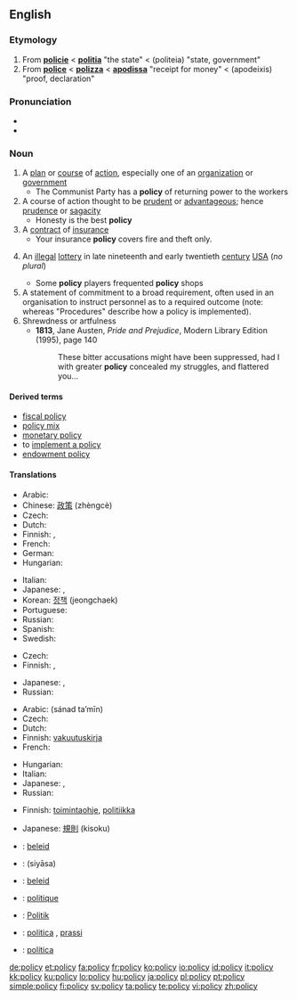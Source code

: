 ==English==

===Etymology===
# From {{OF.}} '''[[policie]]''' < {{L.}} '''[[politia]]''' "the state" < {{AGr.}} '''{{polytonic|[[πολιτεία]]}}''' (politeia) "state, government"
# From {{MF.}} '''[[police]]''' < {{It.}} '''[[polizza]]''' < {{ML.}} '''[[apodissa]]''' "receipt for money" < {{AGr.}} '''{{polytonic|[[ἀπόδειξις]]}}''' (apodeixis) "proof, declaration"

===Pronunciation===
* {{IPA|ˈpɒləsi}}
* {{audio|en-us-policy.ogg|Audio (US)}}

===Noun===
{{en-noun|polic|ies}}
{{wikipedia}}

# A [[plan]] or [[course]] of [[action]], especially one of an [[organization]] or [[government]]
#* The Communist Party has a '''policy''' of returning power to the workers
# A course of action thought to be [[prudent]] or [[advantageous]]; hence [[prudence]] or [[sagacity]]
#* Honesty is the best '''policy'''
# A [[contract]]  of [[insurance]]
#* Your insurance '''policy''' covers fire and theft only.
# {{obsolete}} An [[illegal]] [[lottery]] in late nineteenth and early twentieth [[century]] [[USA]] (''no plural'')
#* Some '''policy''' players frequented '''policy''' shops
# A statement of commitment to a broad requirement, often used in an organisation to instruct personnel as to a required outcome (note: whereas "Procedures" describe how a policy is implemented).
# Shrewdness or artfulness
#* '''1813''', Jane Austen, ''Pride and Prejudice'', Modern Library Edition (1995), page 140
#*: These bitter accusations might have been suppressed, had I with greater '''policy''' concealed my struggles, and flattered you...

====Derived terms====
* [[fiscal policy]]
* [[policy mix]]
* [[monetary policy]]
* to [[implement a policy]]
* [[endowment policy]]

====Translations====
{{trans-top|plan or course of action}}
* Arabic: {{Arab|[[سياسة]]}} {{IPAchar|(siyāsa)}} {{f}}
* Chinese: [[政策]] (zhèngcè)
* Czech: {{t+|cs|politika|f}}
* Dutch: {{t+|nl|beleid|n}}
* Finnish: {{t+|fi|politiikka}}, {{t+|fi|linja}}
* French: {{t+|fr|politique|f}}
* German: {{t+|de|Politik|f}}
* Hungarian: {{t+|hu|politika}}
{{trans-mid}}
* Italian: {{t+|it|politica|f}}
* Japanese: {{t+|ja|政策|tr=seisaku|sc=Jpan}}, {{t|ja|施策|tr=sisaku|sc=Jpan}}
* Korean: [[정책]] (jeongchaek)
* Portuguese: {{t+|pt|política|f}}
* Russian: {{t+|ru|политика|f|tr=polítika|sc=Cyrl}}
* Spanish: {{t+|es|política|f}}
* Swedish: {{t+|sv|politik|f}}
{{trans-bottom}}

{{trans-top|course of action thought to be prudent or advantageous}}
* Czech: {{t+|cs|politika|f}}
* Finnish: {{t+|fi|linja}}, {{t+|fi|politiikka}}
{{trans-mid}}
* Japanese: {{t+|ja|方針|tr=hōsin|sc=Jpan}}, {{t|ja|ポリシー|tr=porisī|sc=Jpan}}
* Russian: {{t+|ru|политика|f|tr=polítika|sc=Cyrl}}
{{trans-bottom}}

{{trans-top|contract of insurance}}
* Arabic: {{Arab|[[سند تأمين]]}} (sánad ta’mīn) {{m}}
* Czech: {{t+|nl|pojistka|f}}
* Dutch: {{t+|nl|polis}}
* Finnish: [[vakuutuskirja]]
* French: {{t+|fr|police|f}}
{{trans-mid}}
* Hungarian: {{t+|hu|kötvény}}
* Italian: {{t-|it|polizza|f}}
* Japanese: {{t|ja|契約内容|tr=kēyaku naiyō|sc=Jpan}}, {{t|ja|規約|tr=kiyaku|sc=Jpan}}
* Russian: {{t+|ru|полиc|m|tr=pólis|sc=Cyrl}}
{{trans-bottom}}

{{trans-top|obsolete: an illegal lottery in early twentieth century USA}}
{{trans-mid}}
{{trans-bottom}}

{{trans-top|statement of requirement}}
* Finnish: [[toimintaohje]], [[politiikka]]
{{trans-mid}}
* Japanese: [[規則]] (kisoku)
{{trans-bottom}}

{{checktrans-top}}
* {{ttbc|Afrikaans}}: [[beleid]]
* {{ttbc|Arabic}}: {{Arab|[[سياسة]]}} (siyāsa) {{f}}
* {{ttbc|Dutch}}: [[beleid]] {{n}}
* {{ttbc|French}}: [[politique]] {{f}}
* {{ttbc|German}}: [[Politik]] {{f}}
* {{ttbc|Italian}}: [[politica]] {{f}}, [[prassi]] {{f}}
* {{ttbc|Portuguese}}: [[política]] {{f}}
{{trans-bottom}}

[[de:policy]]
[[et:policy]]
[[fa:policy]]
[[fr:policy]]
[[ko:policy]]
[[io:policy]]
[[id:policy]]
[[it:policy]]
[[kk:policy]]
[[ku:policy]]
[[lo:policy]]
[[hu:policy]]
[[ja:policy]]
[[pl:policy]]
[[pt:policy]]
[[simple:policy]]
[[fi:policy]]
[[sv:policy]]
[[ta:policy]]
[[te:policy]]
[[vi:policy]]
[[zh:policy]]